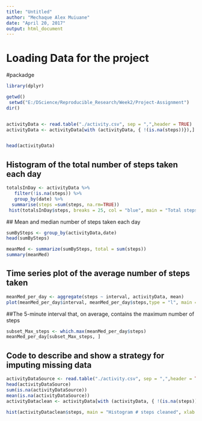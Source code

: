 ```yaml
---
title: "Untitled"
author: "Mechaque Alex Muiuane"
date: "April 20, 2017"
output: html_document
---
```


# Loading Data for the project
#packadge 
```r

library(dplyr)

getwd()
 setwd("E:/DScience/Reproducible_Research/Week2/Project-Assignment")
dir()


activityData <- read.table("./activity.csv", sep = ",",header = TRUE)
activityData <- activityData[with (activityData, { !(is.na(steps))}),]


head(activityData)
```

## Histogram of the total number of steps taken each day
```r
totalsInDay <- activityData %>%
   filter(!is.na(steps)) %>%
   group_by(date) %>%
  summarise(steps =sum(steps, na.rm=TRUE))
 hist(totalsInDay$steps, breaks = 25, col = "blue", main = "Total steps", xlab = "total Steps")
```
 ## Mean and median number of steps taken each day
```r
sumBySteps <- group_by(activityData,date)
head(sumBySteps)

meanMed <- summarize(sumBySteps, total = sum(steps))
summary(meanMed)

```

 
## Time series plot of the average number of steps taken
```r

meanMed_per_day <- aggregate(steps ~ interval, activityData, mean)
plot(meanMed_per_day$interval, meanMed_per_day$steps,type = "l", main = "average numbe", xlab = "interval", ylab = "average")

```
 
##The 5-minute interval that, on average, contains the maximum number of steps

```r
 
subset_Max_steps <- which.max(meanMed_per_day$steps)
meanMed_per_day[subset_Max_steps, ]

```
## Code to describe and show a strategy for imputing missing data

```r
activityDataSource <- read.table("./activity.csv", sep = ",",header = TRUE)
head(activityDataSource)
sum(is.na(activityDataSource))
mean(is.na(activityDataSource))
activityDataclean <- activityData[with (activityData, { !(is.na(steps))}),]

hist(activityDataclean$steps, main = "Histogram # steps cleaned", xlab = "Total")
```




